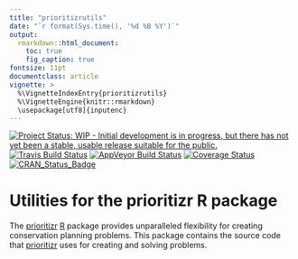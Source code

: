 ```yaml
---
title: "prioritizrutils"
date: "`r format(Sys.time(), '%d %B %Y')`"
output:
  rmarkdown::html_document:
    toc: true
    fig_caption: true
fontsize: 11pt
documentclass: article
vignette: >
  %\VignetteIndexEntry{prioritizrutils}
  %\VignetteEngine{knitr::rmarkdown}
  \usepackage[utf8]{inputenc}
---
```


[![Project Status: WIP - Initial development is in progress, but there has not yet been a stable, usable release suitable for the public.](http://www.repostatus.org/badges/latest/wip.svg)](http://www.repostatus.org/#wip)
[![Travis Build Status](https://img.shields.io/travis/prioritizr/prioritizrutils/master.svg?label=Mac%20OSX%20%26%20Linux)](https://travis-ci.org/prioritizr/prioritizrutils)
[![AppVeyor Build Status](https://img.shields.io/appveyor/ci/jeffreyhanson/prioritizrutils/master.svg?label=Windows)](https://ci.appveyor.com/project/jeffreyhanson/prioritizrutils)
[![Coverage Status](https://codecov.io/github/prioritizr/prioritizrutils/coverage.svg?branch=master)](https://codecov.io/github/prioritizr/prioritizrutils?branch=master)
[![CRAN_Status_Badge](http://www.r-pkg.org/badges/version/prioritizrutils)](https://CRAN.R-project.org/package=prioritizrutils)

# Utilities for the prioritizr R package

The [prioritizr](www.github.com/prioritizr/prioritizr) 
[R](https://cran.r-project.org/) package provides unparalleled flexibility 
for creating conservation planning problems. This package contains the 
source code that [prioritizr](www.github.com/prioritizr/prioritizr) uses 
for creating and solving problems.

